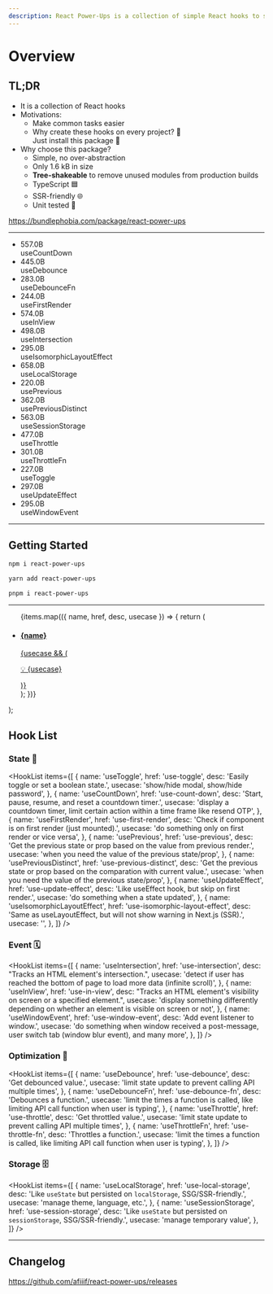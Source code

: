 ```yaml
---
description: React Power-Ups is a collection of simple React hooks to speed-up your React app development.
---
```



# Overview

## TL;DR

<ul className="text-xl pb-4 [&>li]:pb-3 [&>li>ul]:text-lg">
  <li>It is a collection of React hooks</li>
  <li>
    Motivations:
    <ul>
      <li>Make common tasks easier</li>
      <li className="italic">
        Why create these hooks on every project? 🐌
        <br />
        Just install this package 🚀
      </li>
    </ul>
  </li>
  <li>
    Why choose this package?
    <ul>
      <li>Simple, no over-abstraction</li>
      <li>Only 1.6 kB in size</li>
      <li>
        <strong>Tree-shakeable</strong> to remove unused modules from production builds
      </li>
      <li>TypeScript 🟦</li>
      <li>SSR-friendly 🌐</li>
      <li>Unit tested 🧪</li>
    </ul>
  </li>
</ul>

<section className="shadow-md border border-solid border-[--ifm-color-gray-200] rounded-lg overflow-hidden">

<div className="px-4 py-2.5 bg-[--ifm-color-emphasis-100]">
  <a
    href="https://bundlephobia.com/package/react-power-ups"
    target="_blank"
    rel="noopener noreferrer"
  >
    https://bundlephobia.com/package/react-power-ups
  </a>
</div>

<hr className="my-0" />

<ul className="list-none bundle-size px-4 py-2.5">
  <li>
    <span>
      557.0<span>B</span>
    </span>
    <div>useCountDown</div>
  </li>
  <li>
    <span>
      445.0<span>B</span>
    </span>
    <div>useDebounce</div>
  </li>
  <li>
    <span>
      283.0<span>B</span>
    </span>
    <div>useDebounceFn</div>
  </li>
  <li>
    <span>
      244.0<span>B</span>
    </span>
    <div>useFirstRender</div>
  </li>
  <li>
    <span>
      574.0<span>B</span>
    </span>
    <div>useInView</div>
  </li>
  <li>
    <span>
      498.0<span>B</span>
    </span>
    <div>useIntersection</div>
  </li>
  <li>
    <span>
      295.0<span>B</span>
    </span>
    <div>useIsomorphicLayoutEffect</div>
  </li>
  <li>
    <span>
      658.0<span>B</span>
    </span>
    <div>useLocalStorage</div>
  </li>
  <li>
    <span>
      220.0<span>B</span>
    </span>
    <div>usePrevious</div>
  </li>
  <li>
    <span>
      362.0<span>B</span>
    </span>
    <div>usePreviousDistinct</div>
  </li>
  <li>
    <span>
      563.0<span>B</span>
    </span>
    <div>useSessionStorage</div>
  </li>
  <li>
    <span>
      477.0<span>B</span>
    </span>
    <div>useThrottle</div>
  </li>
  <li>
    <span>
      301.0<span>B</span>
    </span>
    <div>useThrottleFn</div>
  </li>
  <li>
    <span>
      227.0<span>B</span>
    </span>
    <div>useToggle</div>
  </li>
  <li>
    <span>
      297.0<span>B</span>
    </span>
    <div>useUpdateEffect</div>
  </li>
  <li>
    <span>
      295.0<span>B</span>
    </span>
    <div>useWindowEvent</div>
  </li>
</ul>

</section>

<hr className="custom-hr" />

## Getting Started

<Tabs>
<TabItem value="npm" label="npm">

```bash
npm i react-power-ups
```

</TabItem>
<TabItem value="yarn" label="yarn" default>

```bash
yarn add react-power-ups
```

</TabItem>
<TabItem value="pnpm" label="pnpm">

```bash
pnpm i react-power-ups
```

</TabItem>
</Tabs>

<hr className="custom-hr" />

  <ul className="list-none pl-0">
    {items.map(({ name, href, desc, usecase }) => {
      return (
        <li key={name} className="mb-5">
          <a
            href={`/docs/${href}`}
            className="block hover:no-underline shadow-md border border-solid border-[--ifm-color-gray-200] rounded-lg hover:border-[--ifm-color-primary] relative left-0 hover:left-3 transition-all overflow-hidden group"
          >
            <h4 className="p-4 pb-0 mb-1 text-lg text-[--ifm-color-primary-darker]">{name}</h4>
            <div
              className="px-4 pb-3 text-[--ifm-font-color-base]"
              dangerouslySetInnerHTML={{ __html: desc }}
            />
            {usecase && (
              <p className="mb-0 px-4 py-2 text-[--ifm-color-gray-700] bg-[--ifm-color-gray-100] text-sm group-hover:bg-[--ifm-color-primary] group-hover:text-[--ifm-color-secondary] dark:group-hover:text-[--ifm-color-gray-800]">
                💡 {usecase}
              </p>
            )}
          </a>
        </li>
      );
    })}
  </ul>
);

## Hook List

[img-demo]: https://img.shields.io/badge/demo-%20%20%20%F0%9F%9A%80-green.svg

### State 🚥

<HookList
  items={[
    {
      name: 'useToggle',
      href: 'use-toggle',
      desc: 'Easily toggle or set a boolean state.',
      usecase: 'show/hide modal, show/hide password',
    },
    {
      name: 'useCountDown',
      href: 'use-count-down',
      desc: 'Start, pause, resume, and reset a countdown timer.',
      usecase:
        'display a countdown timer, limit certain action within a time frame like resend OTP',
    },
    {
      name: 'useFirstRender',
      href: 'use-first-render',
      desc: 'Check if component is on first render (just mounted).',
      usecase: 'do something only on first render or vice versa',
    },
    {
      name: 'usePrevious',
      href: 'use-previous',
      desc: 'Get the previous state or prop based on the value from previous render.',
      usecase: 'when you need the value of the previous state/prop',
    },
    {
      name: 'usePreviousDistinct',
      href: 'use-previous-distinct',
      desc: 'Get the previous state or prop based on the comparation with current value.',
      usecase: 'when you need the value of the previous state/prop',
    },
    {
      name: 'useUpdateEffect',
      href: 'use-update-effect',
      desc: 'Like useEffect hook, but skip on first render.',
      usecase: 'do something when a state updated',
    },
    {
      name: 'useIsomorphicLayoutEffect',
      href: 'use-isomorphic-layout-effect',
      desc: 'Same as useLayoutEffect, but will not show warning in Next.js (SSR).',
      usecase: '',
    },
  ]}
/>

### Event 🗓

<HookList
  items={[
    {
      name: 'useIntersection',
      href: 'use-intersection',
      desc: "Tracks an HTML element's intersection.",
      usecase: 'detect if user has reached the bottom of page to load more data (infinite scroll)',
    },
    {
      name: 'useInView',
      href: 'use-in-view',
      desc: "Tracks an HTML element's visibility on screen or a specified element.",
      usecase:
        'display something differently depending on whether an element is visible on screen or not',
    },
    {
      name: 'useWindowEvent',
      href: 'use-window-event',
      desc: 'Add event listener to window.',
      usecase:
        'do something when window received a post-message, user switch tab (window blur event), and many more',
    },
  ]}
/>

### Optimization 🚀

<HookList
  items={[
    {
      name: 'useDebounce',
      href: 'use-debounce',
      desc: 'Get debounced value.',
      usecase: 'limit state update to prevent calling API multiple times',
    },
    {
      name: 'useDebounceFn',
      href: 'use-debounce-fn',
      desc: 'Debounces a function.',
      usecase:
        'limit the times a function is called, like limiting API call function when user is typing',
    },
    {
      name: 'useThrottle',
      href: 'use-throttle',
      desc: 'Get throttled value.',
      usecase: 'limit state update to prevent calling API multiple times',
    },
    {
      name: 'useThrottleFn',
      href: 'use-throttle-fn',
      desc: 'Throttles a function.',
      usecase:
        'limit the times a function is called, like limiting API call function when user is typing',
    },
  ]}
/>

### Storage 🗄

<HookList
  items={[
    {
      name: 'useLocalStorage',
      href: 'use-local-storage',
      desc: 'Like <code>useState</code> but persisted on <code>localStorage</code>, SSG/SSR-friendly.',
      usecase: 'manage theme, language, etc.',
    },
    {
      name: 'useSessionStorage',
      href: 'use-session-storage',
      desc: 'Like <code>useState</code> but persisted on <code>sessionStorage</code>, SSG/SSR-friendly.',
      usecase: 'manage temporary value',
    },
  ]}
/>

<hr className="custom-hr" />

## Changelog

https://github.com/afiiif/react-power-ups/releases
